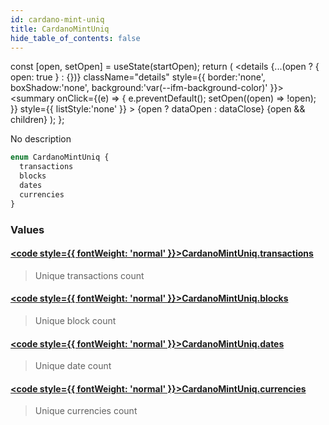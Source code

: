 ```yaml
---
id: cardano-mint-uniq
title: CardanoMintUniq
hide_table_of_contents: false
---
```







  const [open, setOpen] = useState(startOpen);
  return (
    <details {...(open ? { open: true } : {})} className="details" style={{ border:'none', boxShadow:'none', background:'var(--ifm-background-color)' }}>
      <summary
        onClick={(e) => {
          e.preventDefault();
          setOpen((open) => !open);
        }}
        style={{ listStyle:'none' }}
      >
      {open ? dataOpen : dataClose}
      </summary>
      {open && children}
    </details>
  );
};








No description


```graphql
enum CardanoMintUniq {
  transactions
  blocks
  dates
  currencies
}
```




### Values

#### [<code style={{ fontWeight: 'normal' }}>CardanoMintUniq.<b>transactions</b></code>](#)  
> 
> 
> Unique transactions count
> 

#### [<code style={{ fontWeight: 'normal' }}>CardanoMintUniq.<b>blocks</b></code>](#)  
> 
> 
> Unique block count
> 

#### [<code style={{ fontWeight: 'normal' }}>CardanoMintUniq.<b>dates</b></code>](#)  
> 
> 
> Unique date count
> 

#### [<code style={{ fontWeight: 'normal' }}>CardanoMintUniq.<b>currencies</b></code>](#)  
> 
> 
> Unique currencies count
> 



